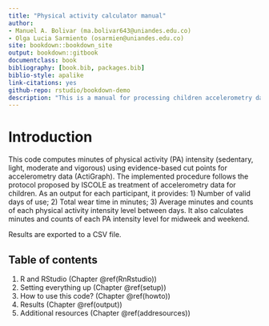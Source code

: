 ```yaml
--- 
title: "Physical activity calculator manual"
author: 
- Manuel A. Bolivar (ma.bolivar643@uniandes.edu.co)
- Olga Lucia Sarmiento (osarmien@uniandes.edu.co)
site: bookdown::bookdown_site
output: bookdown::gitbook
documentclass: book
bibliography: [book.bib, packages.bib]
biblio-style: apalike
link-citations: yes
github-repo: rstudio/bookdown-demo
description: "This is a manual for processing children accelerometry data based on .agd files from ActiGraph."
---
```


# Introduction {#intro}

This code computes minutes of physical activity (PA) intensity (sedentary, light, moderate and vigorous) using  evidence-based cut points for accelerometry data (ActiGraph). The implemented procedure follows the protocol proposed by ISCOLE as treatment of accelerometry data for children. As an output for each participant, it provides: 1) Number of valid days of use; 2) Total wear time in minutes; 3) Average minutes and counts of each physical activity intensity level between days. It also calculates minutes and counts of each PA intensity level for midweek and weekend.

Results are exported to a CSV file.

## Table of contents
1. R and RStudio (Chapter \@ref(RnRstudio))
2. Setting everything up (Chapter \@ref(setup))
3. How to use this code? (Chapter \@ref(howto))
4. Results (Chapter \@ref(output))
5. Additional resources (Chapter \@ref(addresources))


